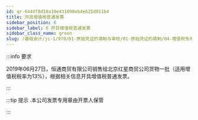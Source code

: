 ---
id: qr-644df8d18a10e431098eb4e625d011b4
title: 开具增值税普通发票
sidebar_position: 6
sidebar_label: 6 开具增值税普通发票
sidebar_class_name: green
slug: /基础会计/jc-1/970/01-原始凭证的填制与审核/01-原始凭证的填制/04-增值税专用发票的实训/1463118467652002/qr-644df8d18a10e431098eb4e625d011b4/开具增值税普通发票
---

:::info 要求

2019年06月27日，恒通商贸有限公司销售给北京红星商贸公司货物一批（适用增值税税率为13%），根据相关信息开具增值税普通发票。

:::

:::tip 提示
  .本公司发票专用章由开票人保管 
:::
